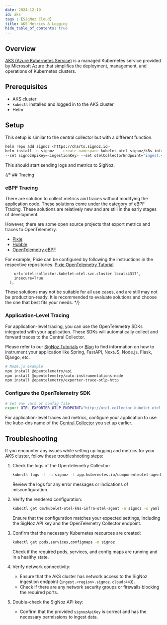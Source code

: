 ```yaml
---
date: 2024-12-19
id: aks
tags : [SigNoz Cloud]
title: AKS Metrics & Logging
hide_table_of_contents: true
---
```


## Overview

[AKS (Azure Kubernetes Service)](https://learn.microsoft.com/en-us/azure/aks/what-is-aks) is a managed Kubernetes service provided by Microsoft Azure that 
simplifies the deployment, management, and operations of Kubernetes clusters.

## Prerequisites

- AKS cluster
- `kubectl` installed and logged in to the AKS cluster
- Helm

<Tabs entityName="plans">
<TabItem value="signoz-cloud" label="SigNoz Cloud" default>

## Setup

This setup is similar to the central collector but with a different function.

```bash
helm repo add signoz <https://charts.signoz.io>
helm install -n signoz  --create-namespace kubelet-otel signoz/k8s-infra \\
--set signozApiKey=<ingestionKey> --set otelCollectorEndpoint="ingest.<region>.signoz.cloud:443" --set otelInsecure=false
```
This should start sending logs and metrics to SigNoz.


{/* ## Tracing

### eBPF Tracing 

There are solution to collect metrics and traces without modifying the application code. These solutions come under the category of eBPF Tracing. These solutions are relatively new and are still in the early stages of development.

However, there are some open source projects that export metrics and traces to OpenTelemetry.
- [Pixie](https://github.com/pixie-io/pixie) 
- [Hubble](https://github.com/cilium/hubble) 
- [OpenTelemetry eBPF](https://github.com/open-telemetry/opentelemetry-network)

For example, Pixie can be configured by following the instructions in the respective repositories.
[Pixie OpenTelemetry Tutorial](https://docs.px.dev/tutorials/integrations/otel/)

```endpoint=px.otel.Endpoint(
    url='otel-collector.kubelet-otel.svc.cluster.local:4317',
    insecure=True
  ),
```

<Admonition>
These solutions may not be suitable for all use cases, and are still may not be production-ready. It is recommended to evaluate  solutions and choose the one that best fits your needs.
</Admonition> */}

### Application-Level Tracing

For application-level tracing, you can use the OpenTelemetry SDKs integrated with your application. These SDKs will automatically collect and forward traces to the 
Central Collector.

Please refer to our [SigNoz Tutorials](../../instrumentation/) or [Blog](https://signoz.io/blog/) to find information on how to instrument your application like 
Spring, FastAPI, NextJS, Node.js, Flask, Django, etc.

```bash
# Node.js example
npm install @opentelemetry/api
npm install @opentelemetry/auto-instrumentations-node
npm install @opentelemetry/exporter-trace-otlp-http
```

### Configure the OpenTelemetry SDK

```bash
# Set env vars or config file
export OTEL_EXPORTER_OTLP_ENDPOINT="http://otel-collector.kubelet-otel.svc.cluster.local:4318/"
```

For application-level traces and metrics, configure your application to use the kube-dns name of the [Central Collector](../bootstrapping/collector-setup) you set up earlier.

## Troubleshooting

If you encounter any issues while setting up logging and metrics for your AKS cluster, follow these troubleshooting steps:

1. Check the logs of the OpenTelemetry Collector:
    
    ```bash
    kubectl logs -f -n signoz -l app.kubernetes.io/component=otel-agent
    
    ```
    
    Review the logs for any error messages or indications of misconfiguration.
    
2. Verify the rendered configuration:
    
    ```bash
    kubectl get cm/kubelet-otel-k8s-infra-otel-agent -n signoz -o yaml
    
    ```
    
    Ensure that the configuration matches your expected settings, including the SigNoz API key and the OpenTelemetry Collector endpoint.
    
3. Confirm that the necessary Kubernetes resources are created:
    
    ```bash
    kubectl get pods,services,configmaps -n signoz
    
    ```
    
    Check if the required pods, services, and config maps are running and in a healthy state.
    
4. Verify network connectivity:
    - Ensure that the AKS cluster has network access to the SigNoz ingestion endpoint (`ingest.<region>.signoz.cloud:443`).
    - Check if there are any network security groups or firewalls blocking the required ports.
5. Double-check the SigNoz API key:
    - Confirm that the provided `signozApiKey` is correct and has the necessary permissions to ingest data.

</TabItem>
</Tabs>